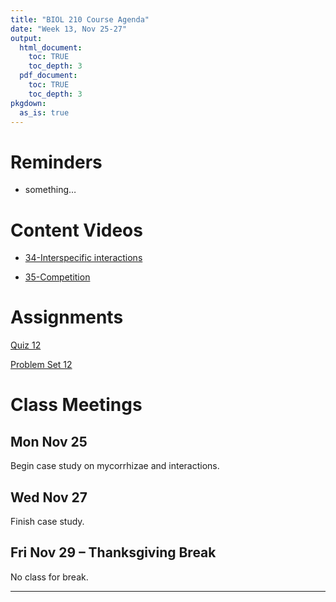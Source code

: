 ```yaml
---
title: "BIOL 210 Course Agenda"
date: "Week 13, Nov 25-27"
output: 
  html_document:
    toc: TRUE
    toc_depth: 3
  pdf_document:
    toc: TRUE
    toc_depth: 3
pkgdown:
  as_is: true
---
```


# Reminders

* something...

# Content Videos

* [34-Interspecific interactions](https://drive.google.com/drive/folders/1yZ9NZvr-Xff9-Za4LcuwliBC5p6vryJB?usp=drive_link)

* [35-Competition](https://drive.google.com/drive/folders/1yaAP9waCrgnbLRBYmtN7CPwAyNDx1_U7?usp=drive_link)

# Assignments

[Quiz 12](https://docs.google.com/forms/d/e/1FAIpQLSeAiVE22MJMSz7bLKy8jqcZD0eSz2uHoJO5W3AUuES-MV9aJQ/viewform?usp=sf_link)

[Problem Set 12](ps12.html)

# Class Meetings

## Mon Nov 25

Begin case study on mycorrhizae and interactions.

## Wed Nov 27

Finish case study.

## Fri Nov 29 -- Thanksgiving Break

No class for break.
<br>

------------------------------------------------------------------------
